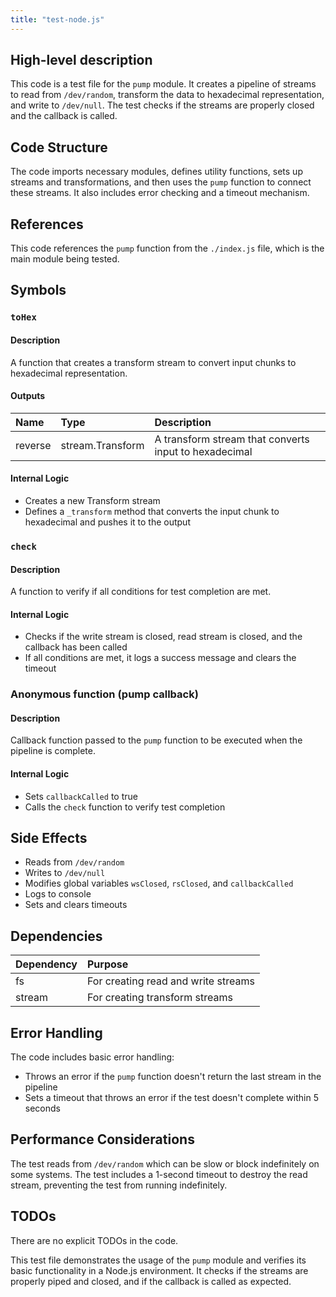 ```yaml
---
title: "test-node.js"
---
```


## High-level description
This code is a test file for the `pump` module. It creates a pipeline of streams to read from `/dev/random`, transform the data to hexadecimal representation, and write to `/dev/null`. The test checks if the streams are properly closed and the callback is called.

## Code Structure
The code imports necessary modules, defines utility functions, sets up streams and transformations, and then uses the `pump` function to connect these streams. It also includes error checking and a timeout mechanism.

## References
This code references the `pump` function from the `./index.js` file, which is the main module being tested.

## Symbols

### `toHex`
#### Description
A function that creates a transform stream to convert input chunks to hexadecimal representation.

#### Outputs
| Name | Type | Description |
|:-----|:-----|:------------|
| reverse | stream.Transform | A transform stream that converts input to hexadecimal |

#### Internal Logic
- Creates a new Transform stream
- Defines a `_transform` method that converts the input chunk to hexadecimal and pushes it to the output

### `check`
#### Description
A function to verify if all conditions for test completion are met.

#### Internal Logic
- Checks if the write stream is closed, read stream is closed, and the callback has been called
- If all conditions are met, it logs a success message and clears the timeout

### Anonymous function (pump callback)
#### Description
Callback function passed to the `pump` function to be executed when the pipeline is complete.

#### Internal Logic
- Sets `callbackCalled` to true
- Calls the `check` function to verify test completion

## Side Effects
- Reads from `/dev/random`
- Writes to `/dev/null`
- Modifies global variables `wsClosed`, `rsClosed`, and `callbackCalled`
- Logs to console
- Sets and clears timeouts

## Dependencies
| Dependency | Purpose |
|:-----------|:--------|
| fs | For creating read and write streams |
| stream | For creating transform streams |

## Error Handling
The code includes basic error handling:
- Throws an error if the `pump` function doesn't return the last stream in the pipeline
- Sets a timeout that throws an error if the test doesn't complete within 5 seconds

## Performance Considerations
The test reads from `/dev/random` which can be slow or block indefinitely on some systems. The test includes a 1-second timeout to destroy the read stream, preventing the test from running indefinitely.

## TODOs
There are no explicit TODOs in the code.

This test file demonstrates the usage of the `pump` module and verifies its basic functionality in a Node.js environment. It checks if the streams are properly piped and closed, and if the callback is called as expected.